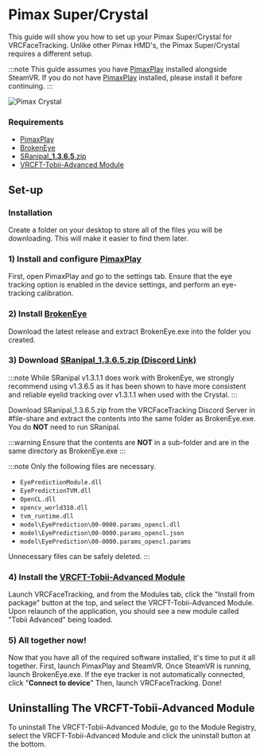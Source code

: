 # Pimax Super/Crystal

This guide will show you how to set up your Pimax Super/Crystal for VRCFaceTracking. 
Unlike other Pimax HMD's, the Pimax Super/Crystal requires a different setup.

:::note
This guide assumes you have [PimaxPlay](https://pimax.com/pages/downloads-manuals) installed alongside SteamVR.
If you do not have [PimaxPlay](https://pimax.com/pages/downloads-manuals)
installed, please install it before continuing.
:::

<div style={{
    width: '50%',
    height: 'auto',
    margin: 'auto',
    display: 'block'
}}>
    <img src={require("./img/pimax-crystal.png").default} alt="Pimax Crystal" />
</div>

### Requirements
- [PimaxPlay](https://pimax.com/pages/downloads-manuals)
- [BrokenEye](https://github.com/ghostiam/BrokenEye/releases)
- [SRanipal_**1.3.6.5**.zip](https://discord.com/channels/849300336128032789/915075185328152606/1017600042837753906)
- [VRCFT-Tobii-Advanced Module](https://github.com/ghostiam/PimaxCrystalAdvanced/releases/latest)


## Set-up

### Installation
Create a folder on your desktop to store all of the files you will be downloading. This will make it easier to find them later.

### 1) Install and configure [PimaxPlay](https://pimax.com/pages/downloads-manuals)
First, open PimaxPlay and go to the settings tab. Ensure that the eye tracking option is enabled in the device settings, and perform an eye-tracking calibration.

### 2) Install [BrokenEye](https://github.com/ghostiam/BrokenEye/releases)
Download the latest release and extract BrokenEye.exe into the folder you created.

### 3) Download [SRanipal_1.3.6.5.zip (Discord Link)](https://discord.com/channels/849300336128032789/915075185328152606/1017600042837753906)

:::note
While SRanipal v1.3.1.1 does work with BrokenEye, we strongly recommend using v1.3.6.5 as it has been shown to have more consistent and reliable eyelid tracking over v1.3.1.1 when used with the Crystal.
:::

Download SRanipal_1.3.6.5.zip from the VRCFaceTracking Discord Server in #file-share and extract the contents into the same folder as BrokenEye.exe. You do **NOT** need to run SRanipal. 

:::warning
Ensure that the contents are **NOT** in a sub-folder and are in the same directory as BrokenEye.exe
:::

:::note
Only the following files are necessary.
- ``EyePredictionModule.dll ``
- ``EyePredictionTVM.dll ``
- ``OpenCL.dll ``
- ``opencv_world310.dll ``
- ``tvm_runtime.dll ``
- ``model\EyePrediction\00-0000.params_opencl.dll ``
- ``model\EyePrediction\00-0000.params_opencl.json ``
- ``model\EyePrediction\00-0000.params_opencl.params ``

Unnecessary files can be safely deleted.
:::

### 4) Install the [VRCFT-Tobii-Advanced Module](https://github.com/ghostiam/PimaxCrystalAdvanced/releases/latest)
Launch VRCFaceTracking, and from the Modules tab, click the "Install from package" button at the top, and select the VRCFT-Tobii-Advanced Module. Upon relaunch of the application, you should see a new module called "Tobii Advanced" being loaded.

### 5) All together now!
Now that you have all of the required software installed, it's time to put it all together. First, launch PimaxPlay and SteamVR. Once SteamVR is running, launch BrokenEye.exe. If the eye tracker is not automatically connected, click "**Connect to device**" Then, launch VRCFaceTracking. Done!


## Uninstalling The VRCFT-Tobii-Advanced Module

To uninstall The VRCFT-Tobii-Advanced Module, go to the Module Registry, select the VRCFT-Tobii-Advanced Module and click the uninstall button at the bottom.

